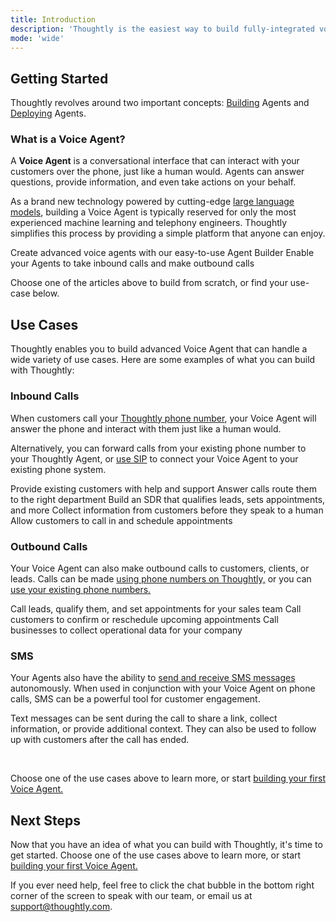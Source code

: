 ```yaml
---
title: Introduction
description: 'Thoughtly is the easiest way to build fully-integrated voice agents for your business.'
mode: 'wide'
---
```



<ArcadeEmbed code="1kp8LmATOV0ijz1vEpFU"/>

## Getting Started

Thoughtly revolves around two important concepts: [Building](/build/) Agents and [Deploying](/deploy/) Agents.

### What is a Voice Agent?

A <b>Voice Agent</b> is a conversational interface that can interact with your customers over the phone, just like a human would. Agents can answer questions, provide information, and even take actions on your behalf.

As a brand new technology powered by cutting-edge [large language models](/resources/glossary#large-language-model), building a Voice Agent is typically reserved for only the most experienced machine learning and telephony engineers. Thoughtly simplifies this process by providing a simple platform that anyone can enjoy.

<CardGroup cols={2}>
    <Card
        title="Building Agents"
        icon="diagram-nested"
        href="build/overview"
    >
        Create advanced voice agents with our easy-to-use Agent Builder
    </Card>
    <Card
        title="Deploying Agents"
        icon="phone-volume"
        href="deploy/overview"
    >
        Enable your Agents to take inbound calls and make outbound calls
    </Card>
</CardGroup>

<Tip>Choose one of the articles above to build from scratch, or find your use-case below.</Tip>

## Use Cases

Thoughtly enables you to build advanced Voice Agent that can handle a wide variety of use cases. Here are some examples of what you can build with Thoughtly:

### Inbound Calls

When customers call your <a href="deploy/phone-numbers/buying-phone-numbers">Thoughtly phone number</a>, your Voice Agent will answer the phone and interact with them just like a human would.

Alternatively, you can forward calls from your existing phone number to your Thoughtly Agent, or <a href="/deploy/sip">use SIP</a> to connect your Voice Agent to your existing phone system.

<CardGroup cols={2}>
    <Card
        title="Customer Service"
        icon="headset"
        href="use-cases/inbound/customer-service"
    >
        Provide existing customers with help and support
    </Card>
    <Card
        title="Receptionist"
        icon="bell-concierge"
        href="use-cases/inbound/receptionist"
    >
        Answer calls route them to the right department
    </Card>
    <Card
        title="Sales"
        icon="money-bill"
        href="use-cases/inbound/sales"
    >
        Build an SDR that qualifies leads, sets appointments, and more
    </Card>
    <Card
        title="Preliminary Intake"
        icon="ticket"
        href="use-cases/inbound/preliminary-intake"
    >
        Collect information from customers before they speak to a human
    </Card>
    <Card
        title="Appointment Scheduling"
        icon="calendar"
        href="use-cases/inbound/appointment-scheduling"
    >
        Allow customers to call in and schedule appointments
    </Card>
</CardGroup>

### Outbound Calls

Your Voice Agent can also make outbound calls to customers, clients, or leads. Calls can be made <a href="deploy/phone-numbers/buying-phone-numbers">using phone numbers on Thoughtly,</a> or you can <a href="deploy/phone-numbers/caller-id">use your existing phone numbers.</a>

<CardGroup cols={2}>
    <Card
        title="Sales"
        icon="money-bill"
        href="use-cases/outbound/sales"
    >
        Call leads, qualify them, and set appointments for your sales team
    </Card>
    <Card
        title="Appointment Reminders"
        icon="calendar-check"
        href="use-cases/outbound/appointment-reminders"
    >
        Call customers to confirm or reschedule upcoming appointments
    </Card>
    <Card
        title="Business Data Collection"
        icon="database"
        href="use-cases/outbound/business-data-collection"
    >
        Call businesses to collect operational data for your company
    </Card>
</CardGroup>

### SMS

Your Agents also have the ability to <a href="deploy/sms">send and receive SMS messages</a> autonomously. When used in conjunction with your Voice Agent on phone calls, SMS can be a powerful tool for customer engagement.

Text messages can be sent during the call to share a link, collect information, or provide additional context. They can also be used to follow up with customers after the call has ended.

<br/>

<Tip>Choose one of the use cases above to learn more, or start <a href="build/overview">building your first Voice Agent.</a></Tip>

## Next Steps

Now that you have an idea of what you can build with Thoughtly, it's time to get started. Choose one of the use cases above to learn more, or start <a href="build/overview">building your first Voice Agent.</a>

If you ever need help, feel free to click the chat bubble in the bottom right corner of the screen to speak with our team, or email us at <a href="mailto:support@thoughtly.com">support@thoughtly.com</a>.


<NextSection
	title="Building your first agent"
    icon="headset"
    href="/build"
    description="Ready to start building your first Voice Agent? Get started ->"
/>
